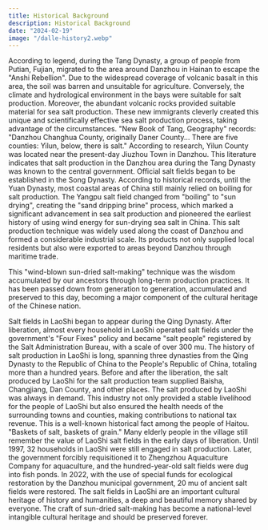 ```yaml
---
title: Historical Background
description: Historical Background
date: "2024-02-19"
image: "/dalle-history2.webp"
---
```


According to legend, during the Tang Dynasty, a group of people from Putian, Fujian, migrated to the area around Danzhou in Hainan to escape the "Anshi Rebellion". Due to the widespread coverage of volcanic basalt in this area, the soil was barren and unsuitable for agriculture. Conversely, the climate and hydrological environment in the bays were suitable for salt production. Moreover, the abundant volcanic rocks provided suitable material for sea salt production. These new immigrants cleverly created this unique and scientifically effective sea salt production process, taking advantage of the circumstances. "New Book of Tang, Geography" records: "Danzhou Changhua County, originally Daner County... There are five counties: Yilun, below, there is salt." According to research, Yilun County was located near the present-day Jiuzhou Town in Danzhou. This literature indicates that salt production in the Danzhou area during the Tang Dynasty was known to the central government. Official salt fields began to be established in the Song Dynasty. According to historical records, until the Yuan Dynasty, most coastal areas of China still mainly relied on boiling for salt production. The Yangpu salt field changed from "boiling" to "sun drying", creating the "sand dripping brine" process, which marked a significant advancement in sea salt production and pioneered the earliest history of using wind energy for sun-drying sea salt in China. This salt production technique was widely used along the coast of Danzhou and formed a considerable industrial scale. Its products not only supplied local residents but also were exported to areas beyond Danzhou through maritime trade.

This "wind-blown sun-dried salt-making" technique was the wisdom accumulated by our ancestors through long-term production practices. It has been passed down from generation to generation, accumulated and preserved to this day, becoming a major component of the cultural heritage of the Chinese nation.

Salt fields in LaoShi began to appear during the Qing Dynasty. After liberation, almost every household in LaoShi operated salt fields under the government's "Four Fixes" policy and became "salt people" registered by the Salt Administration Bureau, with a scale of over 300 mu. The history of salt production in LaoShi is long, spanning three dynasties from the Qing Dynasty to the Republic of China to the People's Republic of China, totaling more than a hundred years. Before and after the liberation, the salt produced by LaoShi for the salt production team supplied Baisha, Changjiang, Dan County, and other places. The salt produced by LaoShi was always in demand. This industry not only provided a stable livelihood for the people of LaoShi but also ensured the health needs of the surrounding towns and counties, making contributions to national tax revenue. This is a well-known historical fact among the people of Haitou. "Baskets of salt, baskets of grain." Many elderly people in the village still remember the value of LaoShi salt fields in the early days of liberation. Until 1997, 32 households in LaoShi were still engaged in salt production. Later, the government forcibly requisitioned it to Zhengzhou Aquaculture Company for aquaculture, and the hundred-year-old salt fields were dug into fish ponds. In 2022, with the use of special funds for ecological restoration by the Danzhou municipal government, 20 mu of ancient salt fields were restored. The salt fields in LaoShi are an important cultural heritage of history and humanities, a deep and beautiful memory shared by everyone. The craft of sun-dried salt-making has become a national-level intangible cultural heritage and should be preserved forever.
